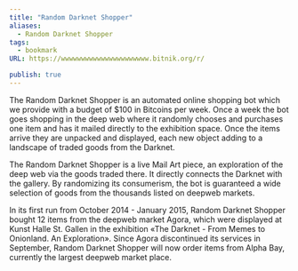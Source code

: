 ```yaml
---
title: "Random Darknet Shopper"
aliases:
  - Random Darknet Shopper
tags:
  - bookmark
URL: https://wwwwwwwwwwwwwwwwwwwwww.bitnik.org/r/

publish: true
---
```




The Random Darknet Shopper is an automated online shopping bot which we provide with a budget of $100 in Bitcoins per week. Once a week the bot goes shopping in the deep web where it randomly chooses and purchases one item and has it mailed directly to the exhibition space. Once the items arrive they are unpacked and displayed, each new object adding to a landscape of traded goods from the Darknet.  
  
The Random Darknet Shopper is a live Mail Art piece, an exploration of the deep web via the goods traded there. It directly connects the Darknet with the gallery. By randomizing its consumerism, the bot is guaranteed a wide selection of goods from the thousands listed on deepweb markets.  
  
In its first run from October 2014 - January 2015, Random Darknet Shopper bought 12 items from the deepweb market Agora, which were displayed at Kunst Halle St. Gallen in the exhibition «The Darknet - From Memes to Onionland. An Exploration». Since Agora discontinued its services in September, Random Darknet Shopper will now order items from Alpha Bay, currently the largest deepweb market place.